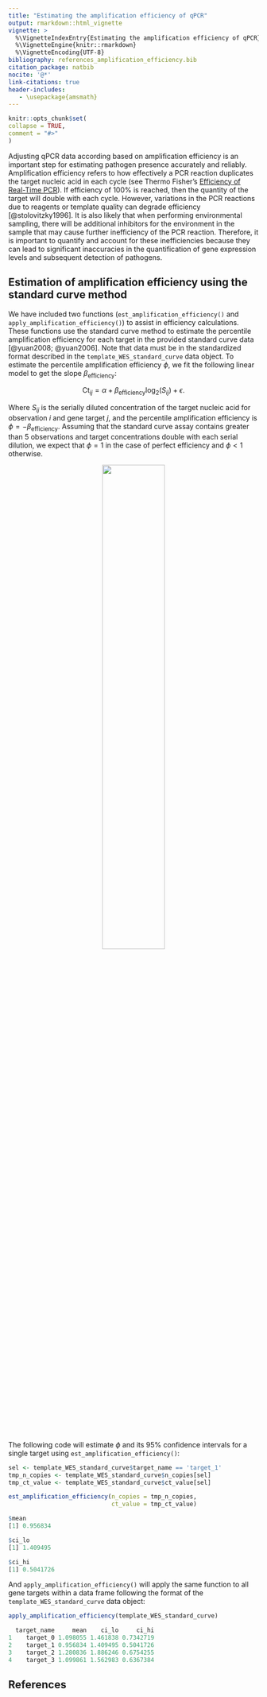 ```yaml
---
title: "Estimating the amplification efficiency of qPCR"
output: rmarkdown::html_vignette
vignette: >
  %\VignetteIndexEntry{Estimating the amplification efficiency of qPCR}
  %\VignetteEngine{knitr::rmarkdown}
  %\VignetteEncoding{UTF-8}
bibliography: references_amplification_efficiency.bib
citation_package: natbib
nocite: '@*'
link-citations: true
header-includes:
   - \usepackage{amsmath}
---
```


```r
knitr::opts_chunk$set(
collapse = TRUE,
comment = "#>"
)
```

Adjusting qPCR data according based on amplification efficiency is an important step for estimating pathogen presence accurately and reliably. Amplification efficiency refers to how effectively a PCR reaction duplicates the target nucleic acid in each cycle (see Thermo Fisher's [Efficiency of Real-Time PCR](https://www.thermofisher.com/us/en/home/life-science/pcr/real-time-pcr/real-time-pcr-learning-center/real-time-pcr-basics/efficiency-real-time-pcr-qpcr.html)). If efficiency of 100% is reached, then the quantity of the target will double with each cycle. However, variations in the PCR reactions due to reagents or template quality can degrade efficiency [@stolovitzky1996]. It is also likely that when performing environmental sampling, there will be additional inhibitors for the environment in the sample that may cause further inefficiency of the PCR reaction. Therefore, it is important to quantify and account for these inefficiencies because they can lead to significant inaccuracies in the quantification of gene expression levels and subsequent detection of pathogens.

## Estimation of amplification efficiency using the standard curve method

We have included two functions (`est_amplification_efficiency()` and `apply_amplification_efficiency()`) to assist in efficiency calculations. These functions use the standard curve method to estimate the percentile amplification efficiency for each target in the provided standard curve data [@yuan2008; @yuan2006]. Note that data must be in the standardized format described in the `template_WES_standard_curve` data object. To estimate the percentile amplification efficiency $\phi$, we fit the following linear model to get the slope $\beta_{\text{efficiency}}$:

$$\text{Ct}_{ij} = \alpha + \beta_{\text{efficiency}} \text{log}_2\big(S_{ij}\big) + \epsilon.$$

Where $S_{ij}$ is the serially diluted concentration of the target nucleic acid for observation $i$ and gene target $j$, and the percentile amplification efficiency is $\phi = -\beta_{\text{efficiency}}$. Assuming that the standard curve assay contains greater than 5 observations and target concentrations double with each serial dilution, we expect that $\phi = 1$ in the case of perfect efficiency and $\phi < 1$ otherwise.

<center>![](../man/figures/plot_efficiency.png){width="50%"}</center>

The following code will estimate $\phi$ and its 95% confidence intervals for a single target using `est_amplification_efficiency()`:

```r
sel <- template_WES_standard_curve$target_name == 'target_1'
tmp_n_copies <- template_WES_standard_curve$n_copies[sel]
tmp_ct_value <- template_WES_standard_curve$ct_value[sel]

est_amplification_efficiency(n_copies = tmp_n_copies,
                             ct_value = tmp_ct_value)

$mean
[1] 0.956834

$ci_lo
[1] 1.409495

$ci_hi
[1] 0.5041726
```

And `apply_amplification_efficiency()` will apply the same function to all gene targets within a data frame following the format of the `template_WES_standard_curve` data object:

```r
apply_amplification_efficiency(template_WES_standard_curve)

  target_name     mean    ci_lo     ci_hi
1    target_0 1.098055 1.461838 0.7342719
2    target_1 0.956834 1.409495 0.5041726
3    target_2 1.280836 1.886246 0.6754255
4    target_3 1.099861 1.562983 0.6367384
```

## References
